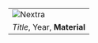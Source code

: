 
|  |
| :--- |
| <Image src="/og.png" alt="Nextra" width={1536/2} height={768/2} layout="intrinsic"/> |
| _Title_, Year, **Material** |
